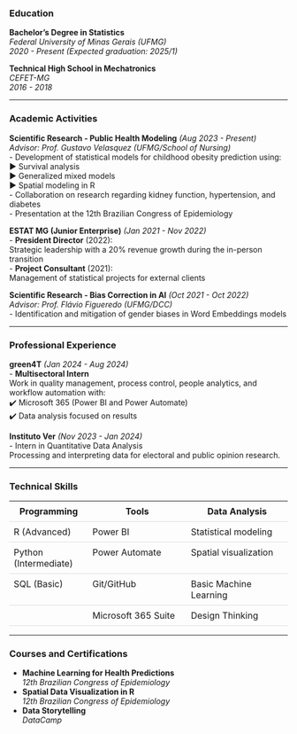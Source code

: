 ### Education
**Bachelor's Degree in Statistics**  
*Federal University of Minas Gerais (UFMG)*  
*2020 - Present (Expected graduation: 2025/1)*  

**Technical High School in Mechatronics**  
*CEFET-MG*  
*2016 - 2018*  

---

### Academic Activities
**Scientific Research - Public Health Modeling** *(Aug 2023 - Present)*    
*Advisor: Prof. Gustavo Velasquez (UFMG/School of Nursing)*    
- Development of statistical models for childhood obesity prediction using:  
  ▶️ Survival analysis  
  ▶️ Generalized mixed models  
  ▶️ Spatial modeling in R  
- Collaboration on research regarding kidney function, hypertension, and diabetes  
- Presentation at the 12th Brazilian Congress of Epidemiology  

**ESTAT MG (Junior Enterprise)** *(Jan 2021 - Nov 2022)*  
- **President Director** (2022):  
  Strategic leadership with a 20% revenue growth during the in-person transition  
- **Project Consultant** (2021):  
  Management of statistical projects for external clients  

**Scientific Research - Bias Correction in AI** *(Oct 2021 - Oct 2022)*  
*Advisor: Prof. Flávio Figueredo (UFMG/DCC)*  
- Identification and mitigation of gender biases in Word Embeddings models  

---

### Professional Experience
**green4T** *(Jan 2024 - Aug 2024)*  
- **Multisectoral Intern**  
  Work in quality management, process control, people analytics, and workflow automation with:  
  ✔️ Microsoft 365 (Power BI and Power Automate)  
  ✔️ Data analysis focused on results  

**Instituto Ver** *(Nov 2023 - Jan 2024)*  
- Intern in Quantitative Data Analysis  
  Processing and interpreting data for electoral and public opinion research.  

---

### Technical Skills
| **Programming**      | **Tools**                  | **Data Analysis**          |
|----------------------|---------------------------|----------------------------|
| R (Advanced)        | Power BI                  | Statistical modeling       |
| Python (Intermediate)| Power Automate            | Spatial visualization      |
| SQL (Basic)         | Git/GitHub                 | Basic Machine Learning    |
|                      | Microsoft 365 Suite       | Design Thinking            |

---

### Courses and Certifications
- **Machine Learning for Health Predictions**  
  *12th Brazilian Congress of Epidemiology*  
- **Spatial Data Visualization in R**  
  *12th Brazilian Congress of Epidemiology*  
- **Data Storytelling**  
  *DataCamp*  

<style>
  table {
    width: 100%;
    margin: 1em 0;
    border-collapse: collapse;
  }
  td, th {
    padding: 8px;
    border-bottom: 1px solid #ddd;
    vertical-align: top;
  }
  ul {
    margin-top: 0.5em;
    margin-bottom: 0.5em;
  }
</style>
